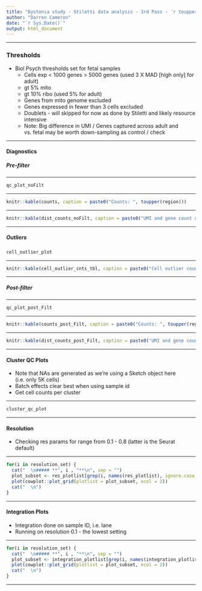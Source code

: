 ```yaml
---
title: "Dystonia study - Stiletti data analysis - 3rd Pass - `r toupper(region)`"
author: "Darren Cameron"
date: "`r Sys.Date()`"
output: html_document
---
```


*** 

### **Thresholds** {.tabset}

+ Biol Psych thresholds set for fetal samples
  + Cells exp < 1000 genes > 5000 genes (used 3 X MAD [high only] for adult)
  + gt 5% mito
  + gt 10% ribo (used 5% for adult)
  + Genes from mito genome excluded
  + Genes expressed in fewer than 3 cells excluded
  + Doublets - will skipped for now as done by Stiletti and likely resource intensive
  + Note: Big difference in UMI / Genes captured across adult and vs. fetal may be worth down-sampling as control / check

***

#### Diagnostics {.tabset}

##### Pre-filter

***

```r
qc_plot_noFilt
```

***

```r
knitr::kable(counts, caption = paste0("Counts: ", toupper(region)))
```

***

```r
knitr::kable(dist_counts_noFilt, caption = paste0("UMI and gene count distribution summary: ", toupper(region)))
```

***

##### Outliers

```r
cell_outlier_plot
```

***

```r
knitr::kable(cell_outlier_cnts_tbl, caption = paste0("Cell outlier counts: ", toupper(region)))
```

***

##### Post-filter

***

```r
qc_plot_post_Filt
```

***

```r
knitr::kable(counts_post_Filt, caption = paste0("Counts: ", toupper(region)))
```

***

```r
knitr::kable(dist_counts_post_Filt, caption = paste0("UMI and gene count distribution summary: ", toupper(region)))
```

***

#### Cluster QC Plots {.tabset}

+ Note that NAs are generated as we're using a Sketch object here (i.e. only 5K cells)
+ Batch effects clear best when using sample id
+ Get cell counts per cluster

***

```r
cluster_qc_plot
```

***

#### Resolution {.tabset}

+ Checking res params for range from 0.1 - 0.8 (latter is the Seurat default)

***

```r
for(i in resolution_set) {
  cat("  \n##### **", i , "**\n", sep = "")
  plot_subset <- res_plotlist[grep(i, names(res_plotlist), ignore.case = TRUE)]
  plot(cowplot::plot_grid(plotlist = plot_subset, ncol = 2))
  cat("  \n")
}
```

***

#### Integration Plots {.tabset}

+ Integration done on sample ID, i.e. lane 
+ Running on resolution 0.1 - the lowest setting

***

```r
for(i in resolution_set) {
  cat("  \n##### **", i , "**\n", sep = "")
  plot_subset <- integration_plotlist[grep(i, names(integration_plotlist), ignore.case = TRUE)]
  plot(cowplot::plot_grid(plotlist = plot_subset, ncol = 2))
  cat("  \n")
}
```

***


